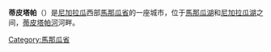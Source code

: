 {{Infobox settlement
|name                   = 蒂皮塔帕<br>Tipitapa
|other_name             =
|native_name            = 
|settlement_type        = 
|image_skyline          = Tipitapa.jpg
|image_size             = 
|image_caption          = 蒂皮塔帕的一座殖民者房屋
|image_flag             =
|image_seal             = Seal of Tipitapa.gif
|image_map              =
|map_caption            =
|pushpin_map            = Nicaragua<!-- the name of a location map as per http://en.wikipedia.org/wiki/Template:Location_map -->
|pushpin_label_position = right
|pushpin_mapsize        = 250
|pushpin_map_caption    = 蒂皮塔帕在尼加拉瓜的位置
<!-- Location ------------------>
|coordinates_region     = NI
|subdivision_type       = 国家
|subdivision_name       = {{flag|Nicaragua}}
|subdivision_type1      = [[尼加拉瓜行政區劃|省]]
|subdivision_name1      = [[馬那瓜省|馬那瓜省]]
|subdivision_type2=
|subdivision_name2=
|subdivision_type3=
|subdivision_name3=
|leader_title       = 
|leader_name        = 
|established_title  = 建立
|established_date   = 1755
|area_magnitude     = 
|area_total_km2     = 975.17
|area_land_km2      = 
|area_water_km2     = 
|population_as_of   = 2012
|population_note    = 
|population_total   = 130627
|population_metro   = 
|population_density_km2 = auto
|population_density_sq_mi       =
|population_density_metro_km2   =
|population_density_metro_sq_mi =
|population_urban               = 70937
|timezone           =
|utc_offset         =
|timezone_DST       =
|utc_offset_DST     =
| latd =12 | latm =12 | lats = | latNS=N
| longd=86 | longm=06 | longs= | longEW=W
|elevation_m          =
|website            =
|footnotes          = 
}}
'''蒂皮塔帕'''（{{lang-es|Tipitapa}}）是[[尼加拉瓜|尼加拉瓜]]西部[[馬那瓜省|馬那瓜省]]的一座城市，位于[[馬那瓜湖|馬那瓜湖]]和[[尼加拉瓜湖|尼加拉瓜湖]]之间，[[蒂皮塔帕河|蒂皮塔帕河]]河畔。

{{coord|12|12|N|86|06|W|region:NI_type:city|display=title}}

{{Managua Department}}

[[Category:馬那瓜省|Category:馬那瓜省]]